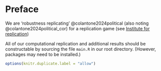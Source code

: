 # Preface {.unnumbered}

We are 'robustness replicating' @colantone2024political (also noting @colantone2024political_cor) for a replication game (see [Institute for replication](i4rep.org))

All of our computational replication and additional results should be constructable by sourcing the file `main.R` in our root directory. (However, packages may need to be installed.)

```r
options(knitr.duplicate.label = "allow")

```


